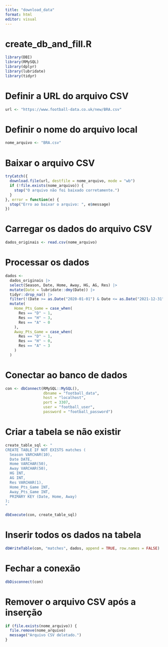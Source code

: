 ```yaml
---
title: "download_data"
format: html
editor: visual
---
```


# create_db_and_fill.R

```r
library(DBI)
library(RMySQL)
library(dplyr)
library(lubridate)
library(tidyr)
```

# Definir a URL do arquivo CSV

```r
url <- "https://www.football-data.co.uk/new/BRA.csv"
```

# Definir o nome do arquivo local

```r
nome_arquivo <- "BRA.csv"
```

# Baixar o arquivo CSV

```r
tryCatch({
  download.file(url, destfile = nome_arquivo, mode = "wb")
  if (!file.exists(nome_arquivo)) {
    stop("O arquivo não foi baixado corretamente.")
  }
}, error = function(e) {
  stop("Erro ao baixar o arquivo: ", e$message)
})
```

# Carregar os dados do arquivo CSV

```r
dados_originais <- read.csv(nome_arquivo)
```

# Processar os dados

```r
dados <- 
  dados_originais |> 
  select(Season, Date, Home, Away, HG, AG, Res) |> 
  mutate(Date = lubridate::dmy(Date)) |> 
  tidyr::drop_na() |> 
  filter(!(Date >= as.Date("2020-01-01") & Date <= as.Date("2021-12-31"))) |> 
  mutate(
    Home_Pts_Game = case_when(
      Res == "D" ~ 1,
      Res == "H" ~ 3,
      Res == "A" ~ 0
    ),
    Away_Pts_Game = case_when(
      Res == "D" ~ 1,
      Res == "H" ~ 0,
      Res == "A" ~ 3
    )
  )
```

# Conectar ao banco de dados

```r
con <- dbConnect(RMySQL::MySQL(), 
                 dbname = "football_data", 
                 host = "localhost", 
                 port = 3307, 
                 user = "football_user", 
                 password = "football_password")

```

# Criar a tabela se não existir

```r
create_table_sql <- "
CREATE TABLE IF NOT EXISTS matches (
  Season VARCHAR(10),
  Date DATE,
  Home VARCHAR(50),
  Away VARCHAR(50),
  HG INT,
  AG INT,
  Res VARCHAR(1),
  Home_Pts_Game INT,
  Away_Pts_Game INT,
  PRIMARY KEY (Date, Home, Away)
);
"

dbExecute(con, create_table_sql)
```

# Inserir todos os dados na tabela

```r
dbWriteTable(con, "matches", dados, append = TRUE, row.names = FALSE)
```

# Fechar a conexão

```r
dbDisconnect(con)
```

# Remover o arquivo CSV após a inserção

```r
if (file.exists(nome_arquivo)) {
  file.remove(nome_arquivo)
  message("Arquivo CSV deletado.")
}
```
